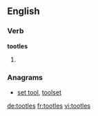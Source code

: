 
==English==

===Verb===
'''tootles'''

# {{en-third-person singular of|tootle}}

===Anagrams===
* [[set tool#English|set tool]], [[toolset#English|toolset]]

[[de:tootles]]
[[fr:tootles]]
[[vi:tootles]]
